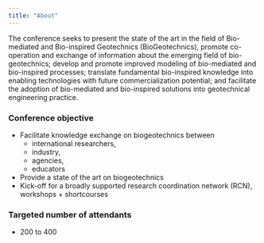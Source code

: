 ```yaml
---
title: "About"
---
```


The conference seeks to present the state of the art in the field of Bio-mediated and Bio-inspired Geotechnics (BioGeotechnics), promote co-operation and exchange of information about the emerging field of bio-geotechnics; develop and promote improved modeling of bio-mediated and bio-inspired processes; translate fundamental bio-inspired knowledge into enabling technologies with future commercialization potential; and facilitate the adoption of bio-mediated and bio-inspired solutions into geotechnical engineering practice.

### Conference objective
* Facilitate knowledge exchange on biogeotechnics between 
  * international researchers, 
  * industry, 
  * agencies, 
  * educators
* Provide a state of the art on biogeotechnics 
* Kick-off for a broadly supported research coordination network (RCN), workshops + shortcourses 

### Targeted number of attendants

* 200 to 400
